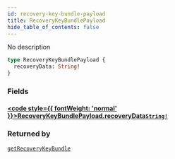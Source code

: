 ```yaml
---
id: recovery-key-bundle-payload
title: RecoveryKeyBundlePayload
hide_table_of_contents: false
---
```








No description

```graphql
type RecoveryKeyBundlePayload {
  recoveryData: String!
}
```


### Fields

#### [<code style={{ fontWeight: 'normal' }}>RecoveryKeyBundlePayload.<b>recoveryData</b></code>](#)<Bullet />[`String!`](/gql-api/scalars/string) <Badge class="secondary" text="non-null"/> <Badge class="secondary" text="scalar"/>
> 
> 



### Returned by

[`getRecoveryKeyBundle`](/gql-api/queries/get-recovery-key-bundle)  <Badge class="secondary" text="query"/>



